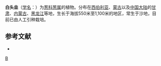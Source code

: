 {{Speciesbox 
| genus = Allium
| species = leucocephalum
| authority = Turcz.
}}
'''白头韭'''（[[学名|学名]]：{{lang|la|''Allium leucocephalum''}}）为[[葱科|葱科]][[葱属|葱属]]的植物。分布在[[西伯利亚|西伯利亚]]、[[蒙古|蒙古]]以及[[中国大陆|中国大陆]]的[[甘肃|甘肃]]、[[内蒙古|内蒙古]]、[[黑龙江|黑龙江]]等地，生长于海拔550米至1,100米的地区，常生于沙地，目前已由人工引种栽培。

== 参考文献 ==
<div class="references-small">
* {{cite web| url =http://www.bioinfo.cn/db05/KmzwSpecies.php?action=view&id=1144| title =白头韭| work =《中国高等植物数据库全库》| publisher =中国科学院微生物研究所| author =昆明植物研究所| accessdate =2009-02-22| deadurl =yes| archiveurl =https://web.archive.org/web/20160305023159/http://www.bioinfo.cn/db05/KmzwSpecies.php?action=view&id=1144| archivedate =2016-03-05}}
</div>
{{Taxonbar|from=Q15225333}}

[[Category:葱属|B]]